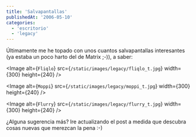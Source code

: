 ```yaml
---
title: 'Salvapantallas'
publishedAt: '2006-05-10'
categories:
  - 'escritorio'
  - 'legacy'
---
```


Últimamente me he topado con unos cuantos salvapantallas interesantes (ya estaba un poco harto del de Matrix ;-)), a saber:

\<Image
alt={`Fliqlo`}
src={`/static/images/legacy/fliqlo_t.jpg`}
width={300}
height={240}
/>

\<Image
alt={`Moppi`}
src={`/static/images/legacy/moppi_t.jpg`}
width={300}
height={240}
/>

\<Image
alt={`Flurry`}
src={`/static/images/legacy/flurry_t.jpg`}
width={300}
height={240}
/>

¿Alguna sugerencia más? Ire actualizando el post a medida que descubra cosas nuevas que merezcan la pena :-)
